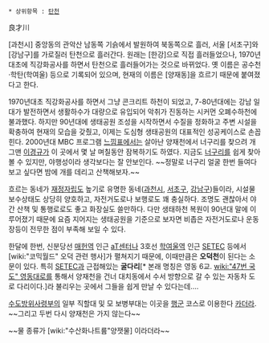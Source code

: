  * 상위항목 : [[탄천]]

良才川

[과천시] 중앙동의 관악산 남동쪽 기슭에서 발원하여 북동쪽으로 흘러, 서울 [서초구]와 [강남구]를 가로질러 탄천으로 흘러간다. 원래는 [한강]으로 직접 흘러들었으나, 1970년대초에 직강화공사를 하면서 탄천으로 흘러들어가는 것으로 바뀌었다. 옛 이름은 공수천·학탄(학여울) 등으로 기록되어 있으며, 현재의 이름은 [양재동]을 흐르기 때문에 붙여졌다고 한다.

1970년대초 직강화공사를 하면서 그냥 콘크리트 하천이 되었고, 7-80년대에는 강남 일대가 발전하면서 생활하수가 대량으로 유입되어 악취가 진동하는 시커먼 오폐수하천에 불과했다. 하지만 90년대에 생태공원 조성을 시작하면서 수질을 정화하고 주변 시설을 확충하여 현재의 모습을 갖췄고, 이제는 도심형 생태공원의 대표적인 성공케이스로 손꼽힌다. 2000년대 MBC 프로그램 [[느낌표]]에서는 살아난 양재천에서 너구리를 찾으려 개그맨 [[이경규]]가 이 곳에서 몇 날 며칠동안 잠복하기도 하였다. 지금도 [[너구리]]를 쉽게 찾아볼 수 있지만, 야행성이라 생각보다는 잘 안보인다. ~~정말로 너구리 얼굴 한번 들여다보고 싶다면 밤에 개를 데리고 산책해보자.~~

흐르는 동네가 [[재정자립도]] 높기로 유명한 동네([[과천]]시, [[서초구]], [[강남구]])들이라, 시설물 보수상태도 상당히 양호하고, 자전거도로나 보행로도 꽤 충실하다. 조명도 괜찮아서 야간 산책 및 통행로로도 좋고 화장실도 쓸만하다. 다만 생태하천 복원이 90년대 말에 이루어졌기 때문에 요즘 지어지는 생태공원을 기준으로 보자면 비좁은 자전거도로나 운동장등이 전무한 점이 부족해 보일 수 있다.


한달에 한번, 신분당선 [[매헌역]] 인근 [[aT센터]]나 3호선 [[학여울역]] 인근 [[SETEC]] 등에서 [wiki:"코믹월드" 오덕 관련 행사]가 펼쳐지기 때문에, 이때만큼은 '''오덕천'''이 된다는 소문이 있다. 특히 [[SETEC]]과 근접해있는 '''굴다리'''[* 본래 명칭은 영동 6교. [[wiki:"47번 국도" 영동대로]]를 통해서 양재천을 건너 대치동에서 수서 방향으로 갈 수 있는 자동차 도로 다리이다.]라 불리우는 곳에서 그들을 쉽게 만날 수 있다는데....

[[수도방위사령부]]의 일부 직할대 및 모 보병부대는 이곳을 [[행군]] 코스로 이용한다 [[카더라]]. ~~그리고 두번 다시 양재천은 가지 않는다~~ 

~~물 종류가 [wiki:"수산화나트륨"양잿물] 이라더라~~

